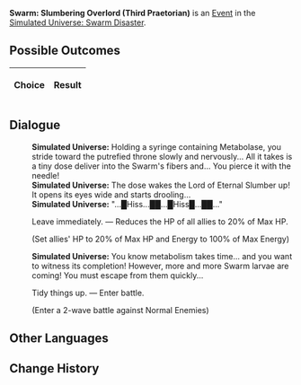 {{Simulated Universe Event Infobox
|title         = Swarm: Slumbering Overlord (Third Praetorian)
|image         = Random Event 4.png
|type          =
|domains_su    = <<DOMAINS_SU>>
|domains_ext   = <<DOMAINS_EXT>>
|domains_swarm = <<DOMAINS_SWARM>>
|domains_gng   = <<DOMAINS_GNG>>
|requirements  =
|prev          = {{tx}}
|next          = {{tx}}
|indexRewards  =
|characters    =
}}
'''Swarm: Slumbering Overlord (Third Praetorian)''' is an [[Simulated Universe/Events|Event]] in the [[Simulated Universe: Swarm Disaster]].

==Possible Outcomes==
{| class="article-table"
!Choice
!Result

|}

<!--
==Gameplay Notes==

-->
==Dialogue==
{{Dialogue Start}}
:'''Simulated Universe:''' Holding a syringe containing Metabolase, you stride toward the putrefied throne slowly and nervously... All it takes is a tiny dose deliver into the Swarm's fibers and... You pierce it with the needle!
:'''Simulated Universe:''' The dose wakes the Lord of Eternal Slumber up! It opens its eyes wide and starts drooling...
:'''Simulated Universe:''' "...█Hiss...██...█Hiss█...██..."
:{{DIcon|Star}} Leave immediately. &mdash; Reduces the HP of all allies to 20% of Max HP.
:;(Set allies' HP to 20% of Max HP and Energy to 100% of Max Energy)
:'''Simulated Universe:''' You know metabolism takes time... and you want to witness its completion! However, more and more Swarm larvae are coming! You must escape from them quickly...
:{{DIcon|Star}} Tidy things up. &mdash; Enter battle.
:;(Enter a 2-wave battle against Normal Enemies)
{{Dialogue End}}

==Other Languages==
{{Other Languages
|zhs   = 虫潮•沉睡领主（三级卫戍）
|zht   = 蟲潮•沉睡領主（三級衛戍）
|ja    = 虫の潮・深眠の領主（三級守備）
|ko    = 곤충 파도•깊이 잠든 영주(3급 경비)
|es    = Enjambre: Cacique dormido (tercer pretoriano)
|fr    = Le seigneur assoupi de l'Essaim (troisième prétorien)
|ru    = Жужжание: Повелитель сна (гарнизон ур. 3)
|th    = คลื่นแมลง: ท่านผู้หลับใหล (กองกำลังระดับ 3)
|vi    = Côn Trùng - Lãnh Chúa Ngủ Say (Cảnh Vệ Cấp 3)
|de    = Der Schwarm: Schlafender Herrscher (Garnisonsstufe 3)
|id    = Swarm: Raja yang Tertidur (Garnisun Tingkat 3)
|pt    = Enxame: Soberano Adormecido (Terceiro Pretoriano)
}}

==Change History==
{{Change History|1.0}}
